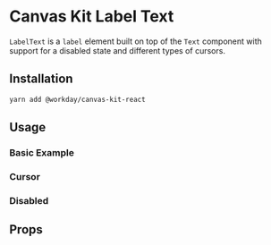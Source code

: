 


<Meta title="Components/Text/Label Text/React" />

# Canvas Kit Label Text

`LabelText` is a `label` element built on top of the `Text` component with support for a disabled
state and different types of cursors.

## Installation

```sh
yarn add @workday/canvas-kit-react
```

## Usage

### Basic Example

<ExampleCodeBlock code={Basic} />

### Cursor

<ExampleCodeBlock code={Cursor} />

### Disabled

<ExampleCodeBlock code={Disabled} />

## Props

<ArgsTable of={LabelComponent} />
